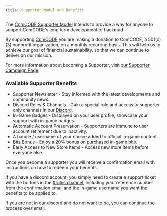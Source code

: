 ```yaml
---
title: Supporter Model and Benefits
---
```


The [ComCODE Supporter Model](https://givebutter.com/QncoAxxT2tdWf3UfJ2x95z25n1HNizxI) intends to provide a way for anyone to support ComCODE's long term development of hackmud.

By supporting [ComCODE](https://comcode.org/) you are making a donation to ComCODE, a 501(c)(3) nonprofit organization, on a monthly recurring basis. This will help us to achieve our goal of financial sustainability, so that we can continue to deliver on our mission.

For more information about becoming a Supporter, visit [our Supporter Campaign Page](https://givebutter.com/QncoAxxT2tdWf3UfJ2x95z25n1HNizxI).

### Available Supporter Benefits

- Supporter Newsletter - Stay informed with the latest developments and community news.
- Discord Roles & Channels - Gain a special role and access to supporter-only channels in our [Discord](https://discord.gg/HtSdWsT).
- In-Game Badges - Displayed on your user profile, showcase your support with in-game badges.
- Automatic Account Preservation - Supporters are immune to user account retirement due to inactivity.
- A handle / username of your choice added to official in-game content.
- Bits Bonus - Enjoy a 20% bonus on purchased in-game bits.
- Early Access to New Store Items - Access new store items before everyone else.

Once you become a supporter you will receive a confirmation email with instructions on how to redeem your benefits.

If you have a discord account, you simply need to create a support ticket with the buttons in the [#rules channel](https://discord.com/channels/229545531104296960/364244133130272768/1177786570733011004), including your reference number from the confirmation
email and the in-game username you want the benefits to be applied to.

If you are not in our discord and do not want to be, you can continue the process over email.
